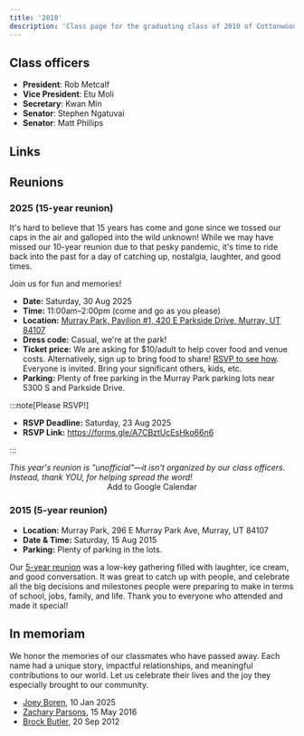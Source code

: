 ```yaml
---
title: '2010'
description: 'Class page for the graduating class of 2010 of Cottonwood High School.'
---
```


## Class officers

- **President**: Rob Metcalf
- **Vice President**: Etu Moli
- **Secretary**: Kwan Min
- **Senator**: Stephen Ngatuvai
- **Senator**: Matt Phillips

## Links


<CardGrid>
  <LinkCard
    title="Class of '10 Facebook"
    href="https://www.facebook.com/groups/1593435567598968"
    description="Public group, everyone welcome to join!"
  />
</CardGrid>

## Reunions

### 2025 (15-year reunion) <Badge text="upcoming" variant="success" size="large"/> <Badge text="unofficial" variant="tip" size="large"/>

It's hard to believe that 15 years has come and gone since we tossed our caps in the air and galloped into the wild unknown!
While we may have missed our 10-year reunion due to that pesky pandemic, it's time to ride back into the past for a day of catching up, nostalgia, laughter, and good times.

Join us for fun and memories!

- **Date:** Saturday, 30 Aug 2025
- **Time:** 11:00am–2:00pm (come and go as you please)
- **Location:** [Murray Park, Pavilion #1, 420 E Parkside Drive, Murray, UT 84107](https://maps.app.goo.gl/Z8MqSKSYZMC5c2eJ7)
- **Dress code:** Casual, we're at the park!
- **Ticket price:** We are asking for $10/adult to help cover food and venue costs. Alternatively, sign up to bring food to share! [RSVP to see how](https://forms.gle/A7CBztUcEsHko66n6). Everyone is invited. Bring your significant others, kids, etc.
- **Parking:** Plenty of free parking in the Murray Park parking lots near 5300 S and Parkside Drive.

:::note[Please RSVP!]

  - **RSVP Deadline:** Saturday, 23 Aug 2025
  - **RSVP Link:** https://forms.gle/A7CBztUcEsHko66n6

:::

<em>
This year's reunion is "unofficial"—it isn't organized by our class officers.
Instead, thank YOU, for helping spread the word!
</em>

<div style="text-align: center">
  <LinkButton
    href="https://www.google.com/calendar/render?action=TEMPLATE&text=Cottonwood%2015-yr%20Reunion&dates=20250830T170000Z/20250830T200000Z&details=See%20https://alumni.cottonwoodhigh.school/classes/2010/%232025-15-year-reunion-&location=Murray%20Park,%20Pavilion%20%231,%20420%20E%20Parkside%20Drive,%20Murray,%20UT%2084107"
  >
    Add to Google Calendar
  </LinkButton>
</div>


### 2015 (5-year reunion)

- **Location:** Murray Park, 296 E Murray Park Ave, Murray, UT 84107
- **Date & Time:** Saturday, 15 Aug 2015
- **Parking:** Plenty of parking in the lots.

Our [5-year reunion](https://www.facebook.com/share/p/19p26KU8Kz/) was a low-key gathering filled with laughter, ice cream, and good conversation.
It was great to catch up with people, and celebrate all the big decisions and milestones people were preparing to make in terms of school, jobs, family, and life.
Thank you to everyone who attended and made it special!

## In memoriam

We honor the memories of our classmates who have passed away.
Each name had a unique story, impactful relationships, and meaningful contributions to our world.
Let us celebrate their lives and the joy they especially brought to our community.

* [Joey Boren](https://www.hullingermortuary.com/obituaries/joey-boren), 10 Jan 2025
* [Zachary Parsons](https://www.legacy.com/us/obituaries/saltlaketribune/name/zachary-parsons-obituary?id=17442212), 15 May 2016
* [Brock Butler](https://www.legacy.com/us/obituaries/saltlaketribune/name/brock-butler-obituary?id=14806477), 20 Sep 2012
